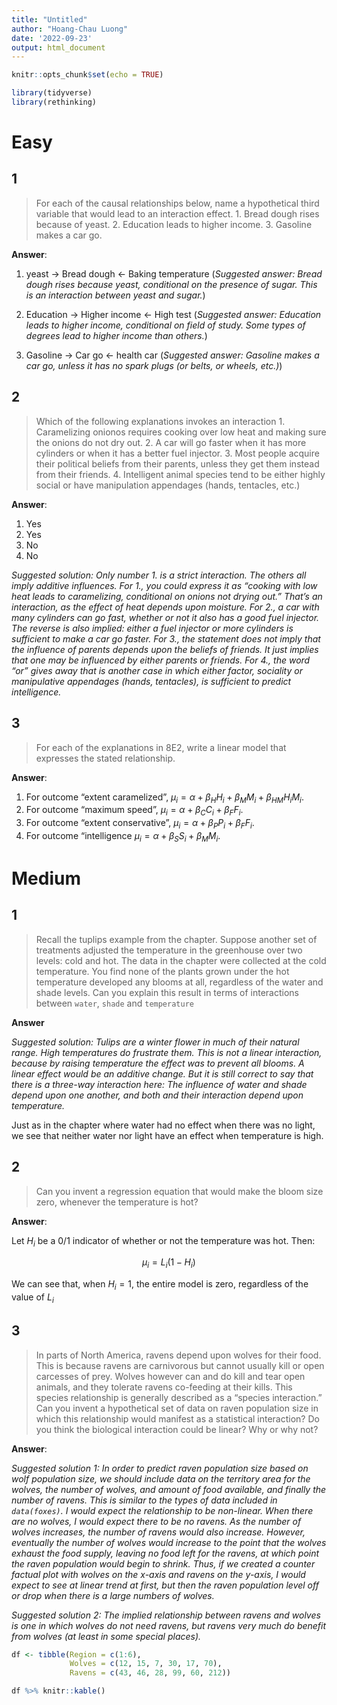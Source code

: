 ```yaml
---
title: "Untitled"
author: "Hoang-Chau Luong"
date: '2022-09-23'
output: html_document
---
```


```r
knitr::opts_chunk$set(echo = TRUE)

library(tidyverse)
library(rethinking)
```

# **Easy**

## **1**

:::question
>For each of the causal relationships below, name a hypothetical third variable that would lead to an interaction effect.
1. Bread dough rises because of yeast.
2. Education leads to higher income.
3. Gasoline makes a car go.
:::

**Answer**:

1. yeast ->  Bread dough <- Baking temperature (*Suggested answer: Bread dough rises because yeast, conditional on the presence of sugar. This is an interaction between yeast and sugar.*)

2. Education -> Higher income <- High test (*Suggested answer: Education leads to higher income, conditional on field of study. Some types of degrees lead to higher income than others.*)

3. Gasoline -> Car go <- health car (*Suggested answer: Gasoline makes a car go, unless it has no spark plugs (or belts, or wheels, etc.)*)

## **2**

:::question
>Which of the following explanations invokes an interaction
1. Caramelizing onionos requires cooking over low heat and making sure the onions do not dry out.
2. A car will go faster when it has more cylinders or when it has a better fuel injector.
3. Most people acquire their political beliefs from their parents, unless they get them instead from their friends.
4. Intelligent animal species tend to be either highly social or have manipulation appendages (hands, tentacles, etc.)
:::

**Answer**:

1. Yes
2. Yes
3. No
4. No

*Suggested solution: Only number 1. is a strict interaction. The others all imply additive influences. For 1., you could express it as "cooking with low heat leads to caramelizing, conditional on onions not drying out." That's an interaction, as the effect of heat depends upon moisture. For 2., a car with many cylinders can go fast, whether or not it also has a good fuel injector. The reverse is also implied: either a fuel injector or more cylinders is sufficient to make a car go faster. For 3., the statement does not imply that the influence of parents depends upon the beliefs of friends. It just implies that one may be influenced by either parents or friends. For 4., the word "or" gives away that is another case in which either factor, sociality or manipulative appendages (hands, tentacles), is sufficient to predict intelligence.*

## **3**

:::question
> For each of the explanations in 8E2, write a linear model that expresses the stated relationship.
:::

**Answer**:

1. For outcome "extent caramelized", $\mu_{i} = \alpha + \beta_{H}H_{i} + \beta_{M}M_{i}+\beta_{HM}H_{i}M_{i}.$
2. For outcome "maximum speed", $\mu_{i} = \alpha + \beta_{C}C_{i} + \beta_{F}F_{i}.$
3. For outcome "extent conservative", $\mu_{i} = \alpha + \beta_{P}P_{i} + \beta_{F}F_{i}.$
4. For outcome "intelligence $\mu_{i} = \alpha + \beta_{S}S_{i} + \beta_{M}M_{i}.$

# **Medium**

## **1**

:::question
>Recall the tuplips example from the chapter. Suppose another set of treatments adjusted the temperature in the greenhouse over two levels: cold and hot. The data in the chapter were collected at the cold temperature. You find none of the plants grown under the hot temperature developed any blooms at all, regardless of the water and shade levels. Can you explain this result in terms of interactions between `water`, `shade` and `temperature`
:::

**Answer**

*Suggested solution: Tulips are a winter flower in much of their natural range. High temperatures do frustrate them. This is not a linear interaction, because by raising temperature the effect was to prevent all blooms. A linear effect would be an additive change. But it is still correct to say that there is a three-way interaction here: The influence of water and shade depend upon one another, and both and their interaction depend upon temperature.*

Just as in the chapter where water had no effect when there was no light, we see that neither water nor light have an effect when temperature is high.

## **2**

:::question
>Can you invent a regression equation that would make the bloom size zero, whenever the temperature is hot?
:::

**Answer**:

Let $H_{i}$ be a 0/1 indicator of whether or not the temperature was hot. Then:

$$
\mu_{i} = L_{i}(1-H_{i})
$$

We can see that, when $H_{i} = 1$, the entire model is zero, regardless of the value of $L_{i}$

## **3**

:::question
>In parts of North America, ravens depend upon wolves for their food. This is because ravens are carnivorous but cannot usually kill or open carcesses of prey. Wolves however can and do kill and tear open animals, and they tolerate ravens co-feeding at their kills. This species relationship is generally described as a "species interaction." Can you invent a hypothetical set of data on raven population size in which this relationship would manifest as a statistical interaction? Do you think the biological interaction could be linear? Why or why not?
:::

**Answer**:

*Suggested solution 1: In order to predict raven population size based on wolf population size, we should include data on the territory area for the wolves, the number of wolves, and amount of food available, and finally the number of ravens. This is similar to the types of data included in `data(foxes)`. I would expect the relationship to be non-linear. When there are no wolves, I would expect there to be no ravens. As the number of wolves increases, the number of ravens would also increase. However, eventually the number of wolves would increase to the point that the wolves exhaust the food supply, leaving no food left for the ravens, at which point the raven population would begin to shrink. Thus, if we created a counter factual plot with wolves on the x-axis and ravens on the y-axis, I would expect to see at linear trend at first, but then the raven population level off or drop when there is a large numbers of wolves.*

*Suggested solution 2: The implied relationship between ravens and wolves is one in which wolves do not need ravens, but ravens very much do benefit from wolves (at least in some special places).*

```r
df <- tibble(Region = c(1:6),
             Wolves = c(12, 15, 7, 30, 17, 70),
             Ravens = c(43, 46, 28, 99, 60, 212))

df %>% knitr::kable()
```





